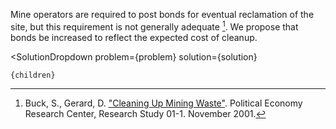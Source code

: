

Mine operators are required to post bonds for eventual reclamation of the site, but this requirement is not generally adequate [^1]. We propose that bonds be increased to reflect the expected cost of cleanup.

[^1]: Buck, S., Gerard, D. ["Cleaning Up Mining Waste"](https://www.perc.org/wp-content/uploads/old/rs01_1.pdf). Political Economy Research Center, Research Study 01-1. November 2001.

  <SolutionDropdown 
    problem={problem} 
    solution={solution}
  >
    {children}
  </SolutionDropdown>